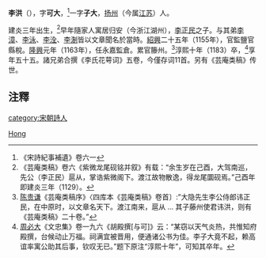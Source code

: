 {{Otheruses|李洪}}
'''李洪'''（{{bd|1129年||1183年|}}），字'''可大'''，<ref>《宋詩紀事補遺》卷六一</ref>一字'''子大'''，[[扬州|扬州]]（今属[[江苏|江苏]]）人。

建炎三年出生，<ref>《芸庵类稿》卷六《紫微龙尾砚铭并叙》有载：“余生岁在己酉，大驾南巡，先公（李正民）扈从，掌诰紫微阁下。渡江故物散逸，得龙尾圜砚焉。”己酉年即建炎三年（1129）。</ref>早年隨家人寓居归安（今浙江湖州），[[李正民|李正民]]之子。与其弟[[李漳|李漳]]、[[李泳|李泳]]、[[李洤|李洤]]、[[李淛|李淛]]皆以文章聞名於當時。[[紹興|紹興]]二十五年（1155年），官監鹽官縣稅。[[隆興|隆興]]元年（1163年），任永嘉監倉。累官籐州。<ref>[[陈贵谦|陈贵谦]]《芸庵类稿序》〈四库本《芸庵类稿》卷首〕:”大隐先生李公侍郎讳正民，在中原时，以文章名天下。渡江南来，扈从 ... 其子藤州使君讳洪，则有《芸庵类稿》二十卷。”</ref>淳熙十年（1183）卒，<ref>[[周必大|周必大]]《文忠集》卷一九六《胡殿撰[与可]》云：“某窃以天气炎热，共惟知府殿撰，台候动止万福。祠满宜被晋用，便通诸公书为佳。李子大竟不起，赖高谊率寓公助其后事，钦叹无已。”题下原注“淳熙十年”，可知其卒年。</ref>享年五十五。諸兄弟合撰《李氏花萼词》五卷，今僅存词11首。另有《芸庵类稿》传世。

== 注釋 ==
{{reflist}}

{{Authority control}}
{{DEFAULTSORT:Li李}}
[[Category:李姓|Hong]]
[[category:宋朝詩人|category:宋朝詩人]]
{{宋朝人小作品}}